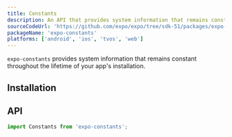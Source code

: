 ```yaml
---
title: Constants
description: An API that provides system information that remains constant throughout the lifetime of your app's installation.
sourceCodeUrl: 'https://github.com/expo/expo/tree/sdk-51/packages/expo-constants'
packageName: 'expo-constants'
platforms: ['android', 'ios', 'tvos', 'web']
---
```



`expo-constants` provides system information that remains constant throughout the lifetime of your app's installation.

## Installation

<APIInstallSection />

## API

```js
import Constants from 'expo-constants';
```

<APISection packageName="expo-constants" apiName="Constants" />
